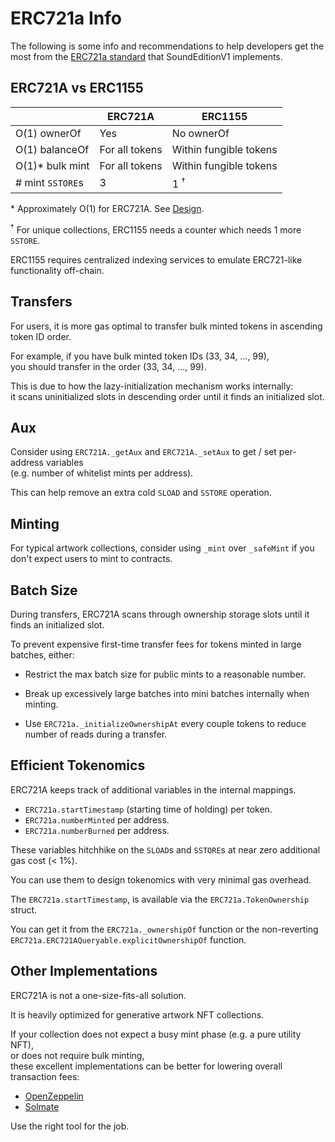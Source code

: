 # ERC721a Info

The following is some info and recommendations to help developers get the most from the [ERC721a standard](https://github.com/chiru-labs/ERC721A) that SoundEditionV1 implements.

## ERC721A vs ERC1155

|                  | ERC721A        | ERC1155                |
| ---------------- | -------------- | ---------------------- |
| O(1) ownerOf     | Yes            | No ownerOf             |
| O(1) balanceOf   | For all tokens | Within fungible tokens |
| O(1)\* bulk mint | For all tokens | Within fungible tokens |
| # mint `SSTORE`s | 3              | 1 <sup>&#8224;</sup>   |

\* Approximately O(1) for ERC721A. See [Design](design).

<sup>&#8224;</sup> For unique collections, ERC1155 needs a counter which needs 1 more `SSTORE`.

ERC1155 requires centralized indexing services to emulate ERC721-like functionality off-chain.

## Transfers

For users, it is more gas optimal to transfer bulk minted tokens in ascending token ID order.

For example, if you have bulk minted token IDs (33, 34, ..., 99),  
you should transfer in the order (33, 34, ..., 99).

This is due to how the lazy-initialization mechanism works internally:  
it scans uninitialized slots in descending order until it finds an initialized slot.

## Aux

Consider using `ERC721A._getAux` and
`ERC721A._setAux` to get / set per-address variables  
(e.g. number of whitelist mints per address).

This can help remove an extra cold `SLOAD` and `SSTORE` operation.

## Minting

For typical artwork collections, consider using `_mint` over `_safeMint` if you don't expect users to mint to contracts.

## Batch Size

During transfers, ERC721A scans through ownership storage slots until it finds an initialized slot.

To prevent expensive first-time transfer fees for tokens minted in large batches, either:

- Restrict the max batch size for public mints to a reasonable number.

- Break up excessively large batches into mini batches internally when minting.

- Use `ERC721a._initializeOwnershipAt` every couple tokens to reduce number of reads during a transfer.

## Efficient Tokenomics

ERC721A keeps track of additional variables in the internal mappings.

- `ERC721a.startTimestamp` (starting time of holding) per token.
- `ERC721a.numberMinted` per address.
- `ERC721a.numberBurned` per address.

These variables hitchhike on the `SLOAD`s and `SSTORE`s at near zero additional gas cost (< 1%).

You can use them to design tokenomics with very minimal gas overhead.

The `ERC721a.startTimestamp`, is available via the
`ERC721a.TokenOwnership` struct.

You can get it from the
`ERC721a._ownershipOf` function or the non-reverting
`ERC721a.ERC721AQueryable.explicitOwnershipOf` function.

## Other Implementations

ERC721A is not a one-size-fits-all solution.

It is heavily optimized for generative artwork NFT collections.

If your collection does not expect a busy mint phase (e.g. a pure utility NFT),  
or does not require bulk minting,  
these excellent implementations can be better for lowering overall transaction fees:

- [OpenZeppelin](https://github.com/OpenZeppelin/openzeppelin-contracts)
- [Solmate](https://github.com/Rari-Capital/solmate)

Use the right tool for the job.
